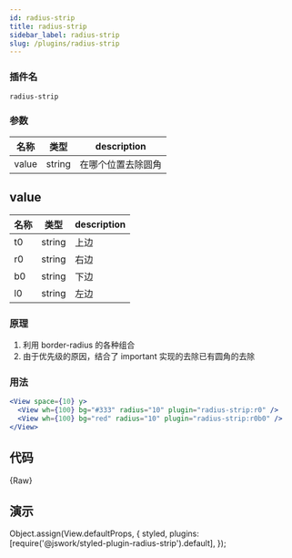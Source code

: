 ```yaml
---
id: radius-strip
title: radius-strip
sidebar_label: radius-strip
slug: /plugins/radius-strip
---
```


### 插件名

```config
radius-strip
```

### 参数

| 名称  | 类型   | description        |
| ----- | ------ | ------------------ |
| value | string | 在哪个位置去除圆角 |

## value

| 名称 | 类型   | description |
| ---- | ------ | ----------- |
| t0   | string | 上边        |
| r0   | string | 右边        |
| b0   | string | 下边        |
| l0   | string | 左边        |

### 原理

1. 利用 border-radius 的各种组合
2. 由于优先级的原因，结合了 important 实现的去除已有圆角的去除

### 用法

```jsx
<View space={10} y>
  <View wh={100} bg="#333" radius="10" plugin="radius-strip:r0" />
  <View wh={100} bg="red" radius="10" plugin="radius-strip:r0b0" />
</View>
```

## 代码


<CodeBlock className="language-jsx">{Raw}</CodeBlock>

## 演示

Object.assign(View.defaultProps, {
  styled,
  plugins: [require('@jswork/styled-plugin-radius-strip').default],
});

<View space={10} y>
  <View wh={100} bg="#333" radius="10" plugin="radius-strip:r0" />
  <View wh={100} bg="red" radius="10" plugin="radius-strip:r0b0" />
</View>
